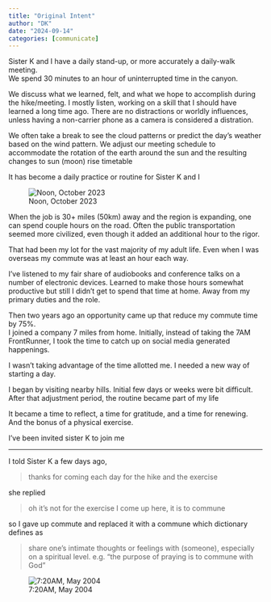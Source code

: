 ```yaml
---
title: "Original Intent"
author: "DK"
date: "2024-09-14"
categories: [communicate]
---
```


Sister K and I have a daily stand-up, or more accurately a daily-walk meeting.  
We spend 30 minutes to an hour of uninterrupted time in the canyon.

We discuss what we learned, felt, and what we hope to accomplish during the hike/meeting.
I mostly listen, working on a skill that I should have learned a long time ago.
There are no distractions or worldly influences, unless having a non-carrier phone as a camera is considered a distration.

We often take a break to see the cloud patterns or predict the day's weather based on the wind pattern.
We adjust our meeting schedule to accommodate the rotation of the earth around the sun and the resulting changes to sun (moon) rise timetable

It has become a daily practice or routine for Sister K and I

![Noon, October 2023](20231015_122522-01.jpeg)

When the job is 30+ miles (50km) away and the region is expanding, one can spend couple hours on the road.
Often the public transportation seemed more civilized, even though it added an additional hour to the rigor. 

That had been my lot for the vast majority of my adult life.
Even when I was overseas my commute was at least an hour each way.

I've listened to my fair share of audiobooks and conference talks on a number of electronic devices.
Learned to make those hours somewhat productive but still I didn't get to spend that time at home.
Away from my primary duties and the role.

Then two years ago an opportunity came up that reduce my commute time by 75%.  
I joined a company 7 miles from home.
Initially, instead of taking the 7AM FrontRunner, I took the time to catch up on social media generated happenings.

I wasn't taking advantage of the time allotted me.
I needed a new way of starting a day.

I began by visiting nearby hills.
Initial few days or weeks were bit difficult. 
After that adjustment period, the routine became part of my life
 
It became a time to reflect, a time for gratitude, and a time for renewing.
And the bonus of a physical exercise.
 
I've been invited sister K to join me

---
 
I told Sister K a few days ago,

>thanks for coming each day for the hike and the exercise

she replied 

>oh it's not for the exercise I come up here, it is to commune 

so I gave up commute and replaced it with a commune which dictionary defines as
 
>share one's intimate thoughts or feelings with (someone), especially on a spiritual level. e.g. "the purpose of praying is to commune with God"

![7:20AM, May 2004](20240530_072009.jpg)
